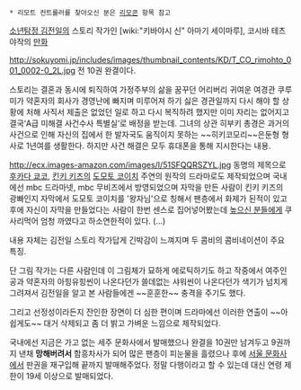  * 리모트 컨트롤러를 찾아오신 분은 [[리모콘]] 항목 참고

[[소년탐정 김전일]]의 스토리 작가인 [wiki:"키바야시 신" 아마기 세이마루], 코시바 테츠야작의 [[만화]]

http://sokuyomi.jp/includes/images/thumbnail_contents/KD/T_CO_rimohto_001_0002-0_2L.jpg
전 10권 완결이다.

스토리는 결혼과 동시에 퇴직하여 가정주부의 삶을 꿈꾸던 어리버리 귀여운 여경관 쿠루미가 약혼자의 회사가 경영난에 빠지며 미루어져 하기 싫은 경관일까지 다시 해야 할 상황에  처해 사직서 제출은 없었던 일로 하고 다시 복직하려 했지만 이미 자리는 없어지고 결국‘A급 미해결 사건수사 특별실’로 배정을 받는데. 그녀의 상관 히부키 총경은 과거의 사건으로 인해 자신의 집에서 한 발자국도 움직이지 못하는 ~~히키코모리~~은둔형 형사로 1년여를 생활한다. 하지만 사건 해결은 모두 휴대폰을 통해 지시한다는 내용.

http://ecx.images-amazon.com/images/I/51SFQQRSZYL.jpg
동명의 제목으로 [[후카다 쿄코]], [[킨키 키즈]]의 [[도모토 코이치]] 주연의 원작의 드라마로도 제작되었으며 국내에선 mbc 드라마넷, mbc 무비즈에서 방영되었으며 자막을 만든 사람이 킨키 키즈의 광빠인지 자막에서 도모토 코이치를 '왕자님'으로 칭해서 팬층에서 화제가 된적이 있고 후에 자신이 자막을 만들었다는 사람이 한번 센스로 집어넣어봤는데 [[높으신 분들]]에게 쿠사리먹어 엄청 까였다고 하소연한적이 있다. (...)

내용 자체는 김전일 스토리 작가답게 긴박감이 느껴지며 두 콤비의 콤비네이션이 주요 특징.

단 그림 작가는 다른 사람인데 이 그림체가 묘하게 에로틱하기도 하고 작중에서 여주인공과 약혼자의 아힝유힝씬이 나온다던가 쓸데없는 샤워씬이 나온다던가 색기가 넘치게 그려져서 김전일을 알고 본 사람들에겐 ~~훈훈한~~ 충격을 주기도 했다.

그리고 선정성이라든지 잔인한 장면이 더 심한 편이며 드라마에선 이러한 연출이 ~~아쉽게도~~ 대거 삭제되고 좀 더 밝고 가벼운 느낌으로 제작되었다.

국내에선 지금은 가고 없는 세주 문화사에서 발매했으나 완결을 10권만 남겨두고 9권까지 낸채 '''망해버려서''' 함흥차사가 되어 많은 팬층이 피눈물을 흘렸으나 후에 [[서울 문화사]]에서 판권을 재구입해 끝까지 발매해주었다. 정말 다행이라고 할 수 있는데 대신 연령 제한이 19세 이상으로 발매되었다. 
